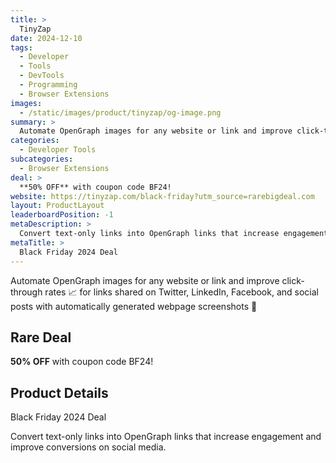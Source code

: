 ```yaml
---
title: >
  TinyZap
date: 2024-12-10
tags:
  - Developer
  - Tools
  - DevTools
  - Programming
  - Browser Extensions
images:
  - /static/images/product/tinyzap/og-image.png
summary: >
  Automate OpenGraph images for any website or link and improve click-through rates 📈 for links shared on Twitter, LinkedIn, Facebook, and social posts with automatically generated webpage screenshots 💅
categories:
  - Developer Tools
subcategories:
  - Browser Extensions
deal: >
  **50% OFF** with coupon code BF24!
website: https://tinyzap.com/black-friday?utm_source=rarebigdeal.com
layout: ProductLayout
leaderboardPosition: -1
metaDescription: >
  Convert text-only links into OpenGraph links that increase engagement and improve conversions on social media.
metaTitle: >
  Black Friday 2024 Deal
---
```

Automate OpenGraph images for any website or link and improve click-through rates 📈 for links shared on Twitter, LinkedIn, Facebook, and social posts with automatically generated webpage screenshots 💅

## Rare Deal

**50% OFF** with coupon code BF24!

## Product Details

Black Friday 2024 Deal

Convert text-only links into OpenGraph links that increase engagement and improve conversions on social media.

